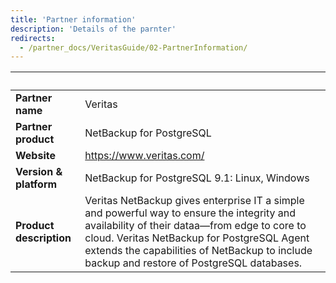 ```yaml
---
title: 'Partner information'
description: 'Details of the parnter'
redirects:
  - /partner_docs/VeritasGuide/02-PartnerInformation/
---
```

| &nbsp;     | &nbsp; |
| ----------- | ----------- |
| **Partner name**      |  Veritas     |
| **Partner product**   |   NetBackup for PostgreSQL    |
| **Website**      |   https://www.veritas.com/   |
| **Version & platform**   |   NetBackup for PostgreSQL 9.1: Linux, Windows     |
| **Product description**      |  Veritas NetBackup gives enterprise IT a simple and powerful way to ensure the integrity and availability of their dataa&mdash;from edge to core to cloud. Veritas NetBackup for PostgreSQL Agent extends the capabilities of NetBackup to include backup and restore of PostgreSQL databases.     |

